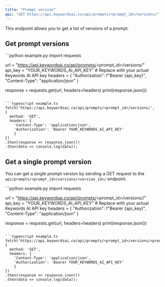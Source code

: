 ```yaml
---
title: "Prompt version"
api: "GET https://api.keywordsai.co/api/prompts/<prompt_id>/versions/"
---
```


This endpoint allows you to get a list of versions of a prompt.

## Get prompt versions

<CodeGroup>
```python example.py
import requests

url = "https://api.keywordsai.co/api/prompts/<prompt_id>/versions/"
api_key = "YOUR_KEYWORDS_AI_API_KEY" # Replace with your actual Keywords AI API key
headers = {
    "Authorization": f"Bearer {api_key}",
    "Content-Type": "application/json"
}

response = requests.get(url, headers=headers)
print(response.json())
```

```typescript example.ts
fetch('https://api.keywordsai.co/api/prompts/<prompt_id>/versions/', 
{
  method: 'GET',
  headers: {
    'Content-Type': 'application/json',
    'Authorization': 'Bearer YOUR_KEYWORDS_AI_API_KEY'
    }
})
.then(response => response.json())
.then(data => console.log(data));
```
</CodeGroup>

## Get a single prompt version

You can get a single prompt version by sending a GET request to the `api/prompts/<prompt_id>/versions/<version_id>/` endpoint.

<CodeGroup>
```python example.py
import requests

url = "https://api.keywordsai.co/api/prompts/<prompt_id>/versions/<version>/"
api_key = "YOUR_KEYWORDS_AI_API_KEY" # Replace with your actual Keywords AI API key
headers = {
    "Authorization": f"Bearer {api_key}",
    "Content-Type": "application/json"
}

response = requests.get(url, headers=headers)
print(response.json())
```

```typescript example.ts
fetch('https://api.keywordsai.co/api/prompts/<prompt_id>/versions/<prompt_version_id>/', 
{
  method: 'GET',
  headers: {
    'Content-Type': 'application/json',
    'Authorization': 'Bearer YOUR_KEYWORDS_AI_API_KEY'
    }
})
.then(response => response.json())
.then(data => console.log(data));
```
</CodeGroup>